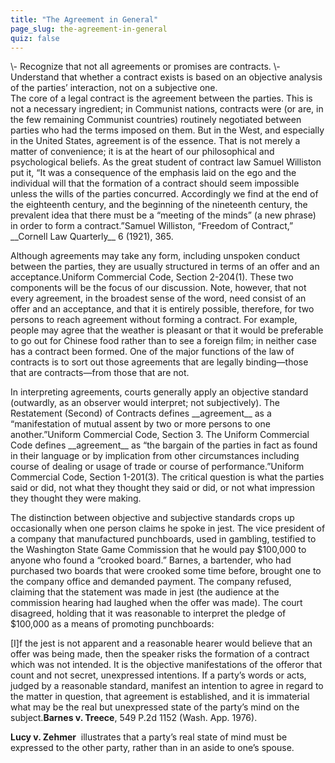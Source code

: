 ```yaml
---
title: "The Agreement in General"
page_slug: the-agreement-in-general
quiz: false
---
```

<div className="content-chunk" data-subsection-id = "Learning-Objectives-39pt">
<Info title="Learning Objectives">\- Recognize that not all agreements or promises are contracts.  
\- Understand that whether a contract exists is based on an objective analysis of the parties’ interaction, not on a subjective one.</Info>
</div>
<div className="content-chunk" data-subsection-id = "The-Significance-of-Agreement-60t">
The core of a legal contract is the agreement between the parties. This is not a necessary ingredient; in Communist nations, contracts were (or are, in the few remaining Communist countries) routinely negotiated between parties who had the terms imposed on them. But in the West, and especially in the United States, agreement is of the essence. That is not merely a matter of convenience; it is at the heart of our philosophical and psychological beliefs. As the great student of contract law Samuel Williston put it, “It was a consequence of the emphasis laid on the ego and the individual will that the formation of a contract should seem impossible unless the wills of the parties concurred. Accordingly we find at the end of the eighteenth century, and the beginning of the nineteenth century, the prevalent idea that there must be a “meeting of the minds” (a new phrase) in order to form a contract.”Samuel Williston, “Freedom of Contract,” __Cornell Law Quarterly__ 6 (1921), 365.

Although agreements may take any form, including unspoken conduct between the parties, they are usually structured in terms of an offer and an acceptance.Uniform Commercial Code, Section 2-204(1). These two components will be the focus of our discussion. Note, however, that not every agreement, in the broadest sense of the word, need consist of an offer and an acceptance, and that it is entirely possible, therefore, for two persons to reach agreement without forming a contract. For example, people may agree that the weather is pleasant or that it would be preferable to go out for Chinese food rather than to see a foreign film; in neither case has a contract been formed. One of the major functions of the law of contracts is to sort out those agreements that are legally binding—those that are contracts—from those that are not.
</div>
<div className="content-chunk" data-subsection-id = "The-Objective-Test-61t">
In interpreting agreements, courts generally apply an objective standard (outwardly, as an observer would interpret; not subjectively). The Restatement (Second) of Contracts defines __agreement__ as a “manifestation of mutual assent by two or more persons to one another.”Uniform Commercial Code, Section 3. The Uniform Commercial Code defines __agreement__ as “the bargain of the parties in fact as found in their language or by implication from other circumstances including course of dealing or usage of trade or course of performance.”Uniform Commercial Code, Section 1-201(3). The critical question is what the parties said or did, not what they thought they said or did, or not what impression they thought they were making.

The distinction between objective and subjective standards crops up occasionally when one person claims he spoke in jest. The vice president of a company that manufactured punchboards, used in gambling, testified to the Washington State Game Commission that he would pay \$100,000 to anyone who found a “crooked board.” Barnes, a bartender, who had purchased two boards that were crooked some time before, brought one to the company office and demanded payment. The company refused, claiming that the statement was made in jest (the audience at the commission hearing had laughed when the offer was made). The court disagreed, holding that it was reasonable to interpret the pledge of \$100,000 as a means of promoting punchboards:

\[I\]f the jest is not apparent and a reasonable hearer would believe that an offer was being made, then the speaker risks the formation of a contract which was not intended. It is the objective manifestations of the offeror that count and not secret, unexpressed intentions. If a party’s words or acts, judged by a reasonable standard, manifest an intention to agree in regard to the matter in question, that agreement is established, and it is immaterial what may be the real but unexpressed state of the party’s mind on the subject.__Barnes v. Treece__, 549 P.2d 1152 (Wash. App. 1976).

__Lucy v. Zehmer__  illustrates that a party’s real state of mind must be expressed to the other party, rather than in an aside to one’s spouse.
</div>
